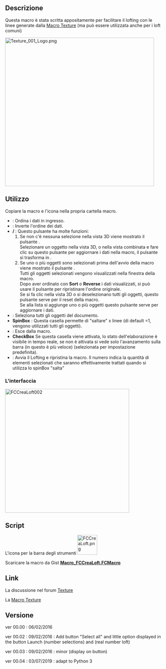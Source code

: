 <languages/>

<div class="mw-translate-fuzzy">
{{Macro/it
|Name=Macro Loft
|Translate=Loft
|Icon=FCCreaLoft.png
|Description=Crea un loft con i profili selezionati. Scritto appositamente per la realizzazione di un facile loft con linee generate dalla [https://www.freecadweb.org/wiki/Macro_Texture Macro Texture] (ma può essere adatto e utilizzato per loft comuni)
|Author=Mario52
|Version=00.04
|Date=2019-07-03
|Download=[https://wiki.freecad.org/images/2/29/FCCreaLoft.png ToolBar Icon]
|SeeAlso=[[Macro_Texture/it|Macro Texture]]
|FCVersion=Tutte
}}
</div>

<span id="Description"></span>
==Descrizione==

Questa macro è stata scritta appositamente per facilitare il lofting con le linee generate dalla [[Macro_Texture/it|Macro Texture]] (ma può essere utilizzata anche per i loft comuni)<br />

{{Codeextralink|https://gist.githubusercontent.com/mario52a/c477f892233d6abe02df5e97af828ff4/raw/d633193c577e8257ef458b8c1824d1047c3c6613/Macro_FCCreaLoft.FCMacro}}

[[File:Texture_001_Logo.png|480px]]
{{Caption|Texture_001_Logo}}

<span id="Usage"></span>
==Utilizzo==

Copiare la macro e l'icona nella propria cartella macro.

* '''{{KEY|Sort}}''' : Ordina i dati in ingresso.
* '''{{KEY|Reverse}}''' : Inverte l'ordine dei dati. 
* '''{{KEY|Reset}} / {{KEY|Upgrade}}''': Questo pulsante ha molte funzioni:
*#Se non c'è nessuna selezione nella vista 3D viene mostrato il pulsante {{KEY|Upgrade}}.<br />Selezionare un oggetto nella vista 3D, o nella vista combinata e fare clic su questo pulsante per aggiornare i dati nella macro, il pulsante si trasforma in {{KEY|Reset}}.
*#Se uno o più oggetti sono selezionati prima dell'avvio della macro viene mostrato il pulsante {{KEY|Reset}}.<br />Tutti gli oggetti selezionati vengono visualizzati nella finestra della macro.<br />Dopo aver ordinato con '''Sort''' o '''Reverse''' i dati visualizzati, si può usare il pulsante {{KEY|Reset}} per ripristinare l'ordine originale.<br />Se si fa clic nella vista 3D o si deselezionano tutti gli oggetti, questo pulsante serve per il reset della macro.<br />Se alla lista si aggiunge uno o più oggetti questo pulsante serve per aggiornare i dati.
* '''{{KEY|Select all}}''' : Seleziona tutti gli oggetti del documento.
* '''SpinBox''' : Questa casella permette di "saltare" x linee (di default =1, vengono utilizzati tutti gli oggetti).
* '''{{KEY|Quit}}''' : Esce dalla macro.
* '''CheckBox''' Se questa casella viene attivata, lo stato dell'elaborazione è visibile in tempo reale, se non è attivata si vede solo l'avanzamento sulla barra (in questo è più veloce) (selezionata per impostazione predefinita).
* '''{{KEY|Launch the Lofting}}''' : Avvia il Lofting e ripristina la macro. Il numero indica la quantità di elementi selezionati che saranno effettivamente trattati quando si utilizza lo spinBox "salta"

<span id="The_interface"></span>
===L'interfaccia===

[[File:Macro FCCreaLoft 01.png|400px|left|FCCreaLoft002]]
{{clear}}

==Script==

L'icona per la barra degli strumenti [[Image:FCCreaLoft.png|64px]]

Scaricare la macro da Gist [https://gist.github.com/mario52a/c477f892233d6abe02df5e97af828ff4 '''Macro_FCCreaLoft.FCMacro''']

<span id="Links"></span>
==Link==

<div class="mw-translate-fuzzy">
La discussione nel forum [http://forum.freecadweb.org/viewtopic.php?f=24&t=5893&start=10 Texture]
</div>

La [[Macro Texture/it|Macro Texture]]

<span id="Version"></span>
==Versione==

ver 00.00 : 06/02/2016

ver 00.02 : 09/02/2016 : Add button "Select all" and little option displayed in the button Launch (number selections) and (real number loft)

ver 00.03 : 09/02/2016 : minor (display on button)

ver 00.04 : 03/07/2019 : adapt to Python 3